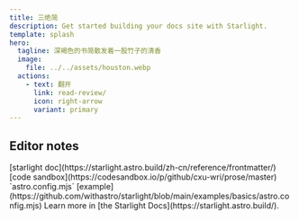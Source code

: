 ```yaml
---
title: 三绝简
description: Get started building your docs site with Starlight.
template: splash
hero:
  tagline: 深褐色的书简散发着一股竹子的清香
  image:
    file: ../../assets/houston.webp
  actions:
    - text: 翻开
      link: read-review/
      icon: right-arrow
      variant: primary
---
```



## Editor notes

<CardGrid stagger>
	<Card title="ref" icon="pencil">
		[starlight doc](https://starlight.astro.build/zh-cn/reference/frontmatter/)
	</Card>
	<Card title="compose" icon="add-document">
		[code sandbox](https://codesandbox.io/p/github/cxu-wri/prose/master)
	</Card>
	<Card title="Configs" icon="setting">
		`astro.config.mjs` [example](https://github.com/withastro/starlight/blob/main/examples/basics/astro.config.mjs)
	</Card>
	<Card title="Read the docs" icon="open-book">
		Learn more in [the Starlight Docs](https://starlight.astro.build/).
	</Card>
</CardGrid>
